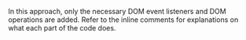 
<Solution />

In this approach, only the necessary DOM event listeners and DOM operations are added. Refer to the inline comments for explanations on what each part of the code does.

<Notes />

<A11y />

<TestCases />
